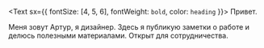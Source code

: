 <Text sx={{ fontSize: [4, 5, 6], fontWeight: `bold`, color: `heading` }}>
  Привет.
</Text>

Меня зовут Артур, я дизайнер. Здесь я публикую заметки о работе и делюсь полезными материалами.
Открыт для сотрудничества.
